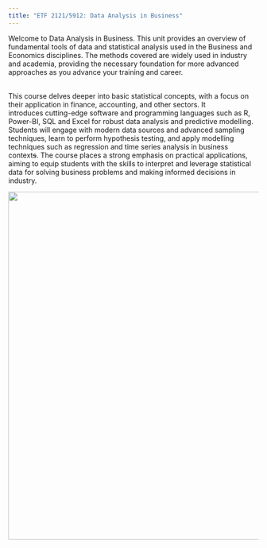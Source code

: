```yaml
---
title: "ETF 2121/5912: Data Analysis in Business"
---
```


Welcome to Data Analysis in Business. This unit provides an overview of fundamental tools of data and statistical analysis used in the Business and Economics disciplines. The methods covered are widely used in industry and academia, providing the necessary foundation for more advanced approaches as you advance your training and career.

\
This course delves deeper into basic statistical concepts, with a focus on their application in finance, accounting, and other sectors. It introduces cutting-edge software and programming languages such as R, Power-BI, SQL and Excel for robust data analysis and predictive modelling. Students will engage with modern data sources and advanced sampling techniques, learn to perform hypothesis testing, and apply modelling techniques such as regression and time series analysis in business context~~s~~. The course places a strong emphasis on practical applications, aiming to equip students with the skills to interpret and leverage statistical data for solving business problems and making informed decisions in industry.

![](images/course_background.jpeg){fig-alt="A series of six, generic data visualizations: a scatterplot, a density plot, a contour plot, a line plot, a box plot, and another scatterplot." width="700"}
